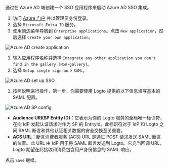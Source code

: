 通过在 Azure AD 端创建一个 SSO 应用程序来启动 Azure AD SSO 集成。

1. 访问 [Azure 门户](https://portal.azure.com/) 并以管理员身份登录。
2. 选择 `Microsoft Entra ID` 服务。
3. 使用侧边菜单导航到 `Enterprise applications`。点击 `New application`，然后选择 `Create your own application`。

<img src="/img/assets/azure_ad_create_application.webp" alt="Azure AD create application" />

1. 输入应用程序名称并选择 `Integrate any other application you don't find in the gallery (Non-gallery)`。
2. 选择 `Setup single sign-on` > `SAML`。

<img src="/img/assets/azure_ad_set_up_single_sign_on.webp" alt="Azure AD set up SSO" />

1. 按照说明进行操作，第一步，你需要使用 Logto 提供的以下信息填写基本的 SAML 配置。

<img src="/img/assets/azure_ad_sp_config.webp" alt="Azure AD SP config" />

- **Audience URI(SP Entity ID)**：它表示为你的 Logto 服务的全局唯一标识符，在向 IdP 发起认证请求时作为 SP 的 EntityId。此标识符对于 IdP 和 Logto 之间 SAML 断言和其他认证相关数据的安全交换至关重要。
- **ACS URL**：断言消费者服务 (ACS) URL 是通过 POST 请求发送 SAML 断言的位置。此 URL 由 IdP 用于将 SAML 断言发送到 Logto。它充当回调 URL，Logto 期望在此接收和消费包含用户身份信息的 SAML 响应。

点击 `Save` 继续。
